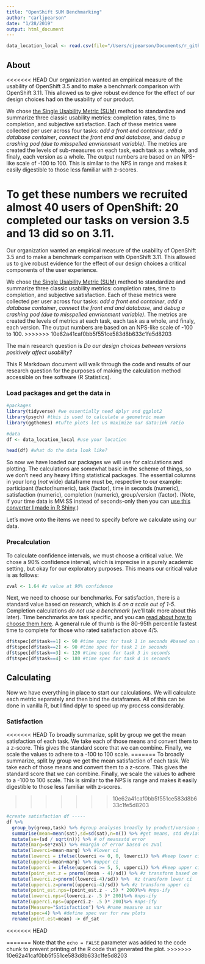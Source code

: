 ```yaml
---
title: "OpenShift SUM Benchmarking"
author: "carljpearson"
date: "1/28/2019"
output: html_document
---
```


```r
data_location_local <- read.csv(file="/Users/cjpearson/Documents/r_github/Openshift-sum-git/final-combined-data.csv",header=T)
```

## About

<<<<<<< HEAD
Our organization wanted an empirical measure of the usability of OpenShift 3.5 and to make a benchmark comparison with OpenShift 3.11. This allowed us to give robust evidence for the effect of our design choices had on the usability of our product.

We chose [the Single Usability Metric (SUM)](https://measuringu.com/sum-2/) method to standardize and summarize three classic usability metrics: completion rates, time to completion, and subjective satisfaction. Each of these metrics were collected per user across four tasks: *add a front end container*, *add a database container*, *connect the front end and database*, and *debug a crashing pod (due to misspelled envrionment variable)*.  The metrics are created the levels of sub-measures on each task, each task as a whole, and finaly, each version as a whole. The output numbers are based on an NPS-like scale of -100 to 100. This is similar to the NPS in range and makes it easily digestible to those less familiar with z-scores. 


To get these numbers we recruited almost 40 users of OpenShift: 20 completed our tasks on version 3.5 and 13 did so on 3.11.
=======
Our organization wanted an empirical measure of the usability of OpenShift 3.5 and to make a benchmark comparison with OpenShift 3.11. This allowed us to give robust evidence for the effect of our design choices a critical components of the user experience. 

We chose [the Single Usability Metric (SUM)](https://measuringu.com/sum-2/) method to standardize and summarize three classic usability metrics: completion rates, time to completion, and subjective satisfaction. Each of these metrics were collected per user across four tasks: *add a front end container*, *add a database container*, *connect the front end and database*, and *debug a crashing pod (due to misspelled envrionment variable)*.  The metrics are created the levels of metrics at each task, each task as a whole, and finaly, each version. The output numbers are based on an NPS-like scale of -100 to 100. 
>>>>>>> 10e62a41caf0bb5f551ce583d8b633c1fe5d8203

The main research question is _Do our design choices between versions positively affect usability?_ 

This R Markdown document will walk through the code and results of our research question for the purposes of making the calculation method accessible on free software (R Statistics).


### Load packages and get the data in

```r
#packages
library(tidyverse) #we essentially need dplyr and ggplot2
library(psych) #this is used to calculate a geometric mean
library(ggthemes) #tufte plots let us maximize our data:ink ratio

#data
df <- data_location_local #use your location

head(df) #what do the data look like?
```

So now we have loaded our packages we will use for calculations and plotting. The calculations are somewhat basic in the scheme of things, so we don't need any heavy lifting statistical packages. The essential columns in your long (*not* wide) dataframe must be, respective to our example: participant (factor/numeric), task (factor), time in seconds (numeric), satisfaction (numeric), completion (numeric), group/version (factor). (Note, if your time data is MM:SS instead of seconds-only then you can [use this converter I made in R Shiny](https://rh-uxd.shinyapps.io/time-converter/).)

Let's move onto the items we need to specify before we calculate using our data.

### Precalculation

To calculate confidence intervals, we must choose a critical value. We chose a 90% confidence interval, which is imprecise in a purely academic setting, but okay for our exploratory purposes. This means our critical value is as follows:

```r
zval <- 1.64 #z value at 90% confidence
```

Next, we need to choose our benchmarks. For satisfaction, there is a standard value based on research, which is _4 on a scale out of 1-5_. Completion calculations _do not use a benchmark_ (we'll talk more about this later). Time benchmarks are task specific, and you can [read about how to choose them here](https://measuringu.com/task-times/). A general rule of thumb is the 80-95th percentile fastest time to complete for those who rated satisfaction above 4/5. 

```r

df$tspec[df$task==1] <- 90 #time spec for task 1 in seconds #based on derivation from data, 80th percentile from sat above 4 could be used 
df$tspec[df$task==2] <- 90 #time spec for task 2 in seconds
df$tspec[df$task==3] <- 120 #time spec for task 3 in seconds
df$tspec[df$task==4] <- 180 #time spec for task 4 in seconds

```

## Calculating

Now we have everything in place to start our calculations. We will calculate each metric separately and then bind the dataframes. All of this can be done in vanilla R, but I find dplyr to speed up my process considerably.

### Satisfaction

<<<<<<< HEAD
To broadly summarize, split by group we get the mean satisfaction of each task. We take each of those means and convert them to a z-score. This gives the standard score that we can combine. Finally, we scale the values to adhere to a -100 to 100 scale. 
=======
To broadly summarize, split by group we get the mean satisfaction of each task. We take each of those means and convert them to a z-score. This gives the standard score that we can combine. Finally, we scale the values to adhere to a -100 to 100 scale. This is similar to the NPS is range and makes it easily digestible to those less familiar with z-scores. 

>>>>>>> 10e62a41caf0bb5f551ce583d8b633c1fe5d8203
```r

#create satisfaction df -----
df %>% 
  group_by(group,task) %>% #group analyses broadly by product/version group and then by each task
  summarise(mean=mean(sat),sd=sd(sat),n=n()) %>% #get means, std deviation, and total observations
  mutate(se=(sd / sqrt(n))) %>% # of meansstd error
  mutate(marg=se*zval) %>% #margin of error based on zval
  mutate(lowerci=mean-marg) %>% #lower ci
  mutate(lowerci = ifelse(lowerci <= 0, 0, lowerci)) %>% #keep lower ci above 0
  mutate(upperci=mean+marg) %>% #upper ci
  mutate(upperci = ifelse(upperci >= 5, 5, upperci)) %>% #keep upper ci below max
  mutate(point_est.z = pnorm((mean - 4)/sd)) %>% #z transform based on sd
  mutate(lowerci.z=pnorm((lowerci-4)/sd)) %>%  #z transform lower ci
  mutate(upperci.z=pnorm((upperci-4)/sd)) %>% #z transform upper ci
  mutate(point_est.nps=(point_est.z - .5) * 200)%>% #nps-ify
  mutate(lowerci.nps=(lowerci.z- .5 )* 200)%>% #nps-ify
  mutate(upperci.nps=(upperci.z- .5 )* 200)%>% #nps-ify
  mutate(Measure="Satisfaction") %>% #name measure as var
  mutate(spec=4) %>% #define spec var for raw plots
  rename(point.est=mean) -> df_sat

```

<<<<<<< HEAD

=======
Note that the `echo = FALSE` parameter was added to the code chunk to prevent printing of the R code that generated the plot.
>>>>>>> 10e62a41caf0bb5f551ce583d8b633c1fe5d8203

